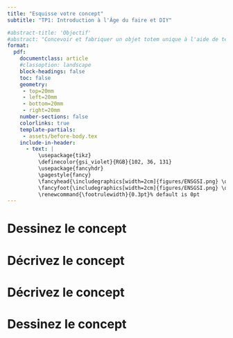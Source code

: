 ```yaml
---
title: "Esquisse votre concept"
subtitle: "TP1: Introduction à l'Âge du faire et DIY"

#abstract-title: 'Objectif'
#abstract: "Concevoir et fabriquer un objet totem unique à l'aide de techniques de dessin à la main et de conception assistée par ordinateur, puis fabriquer un moule à l'aide de la découpe laser pour être utilisé avec la machine Holipresse."
format:
  pdf:
    documentclass: article
    #classoption: landscape
    block-headings: false    
    toc: false 
    geometry:
     - top=20mm
     - left=20mm
     - bottom=20mm
     - right=20mm     
    number-sections: false
    colorlinks: true
    template-partials: 
     - assets/before-body.tex        
    include-in-header:
      - text: |
          \usepackage{tikz}
          \definecolor{gsi_violet}{RGB}{102, 36, 131}
          \usepackage{fancyhdr}
          \pagestyle{fancy}          
          \fancyhead{\includegraphics[width=2cm]{figures/ENSGSI.png} \qquad \textbf{\textcolor{gsi_violet}{Prénom NOM:}} \dotfill }
          \fancyfoot{\includegraphics[width=2cm]{figures/ENSGSI.png} \qquad \textbf{\textcolor{gsi_violet}{Prénom NOM:}} \dotfill }          
          \renewcommand{\footrulewidth}{0.3pt}% default is 0pt
---
```



\thispagestyle{fancy}

# Dessinez le concept

\begin{center}
\begin{tikzpicture}
\draw (0,0) rectangle (12,7) node[pos=.5] {};
\end{tikzpicture}
\end{center}

\vfill

\noindent\rule{\textwidth}{1pt}

\vfill

# Décrivez le concept


\begin{tabular}{l @{}}
	\noindent\rule{\textwidth}{1pt} \\[0.5cm]
	\noindent\rule{\textwidth}{1pt} \\[0.5cm]
	\noindent\rule{\textwidth}{1pt} \\[0.5cm]
	\noindent\rule{\textwidth}{1pt}\\[0.5cm]
	\noindent\rule{\textwidth}{1pt}\\[0.5cm]
  \noindent\rule{\textwidth}{1pt}\\[0.5cm]
  \noindent\rule{\textwidth}{1pt}\\[0.5cm]
\end{tabular}

\vfill



\newpage


\noindent\rule{\textwidth}{1pt}
\begin{center}
\sffamily\Large\textbf{Esquisse votre concept}  

\sffamily\normalsize\textbf{TP1: Introduction à l'Âge du faire et DIY}

\end{center}
\noindent\rule{\textwidth}{1pt}




# Décrivez le concept


\begin{tabular}{l @{}}
	\noindent\rule{\textwidth}{1pt} \\[0.5cm]
	\noindent\rule{\textwidth}{1pt} \\[0.5cm]
	\noindent\rule{\textwidth}{1pt} \\[0.5cm]
	\noindent\rule{\textwidth}{1pt}\\[0.5cm]
	\noindent\rule{\textwidth}{1pt}\\[0.5cm]
  \noindent\rule{\textwidth}{1pt}\\[0.5cm]
  \noindent\rule{\textwidth}{1pt}\\[0.5cm]
\end{tabular}

\vfill



# Dessinez le concept

\begin{center}
\begin{tikzpicture}
\draw (0,0) rectangle (12,7) node[pos=.5] {};
\end{tikzpicture}
\end{center}

\vfill


